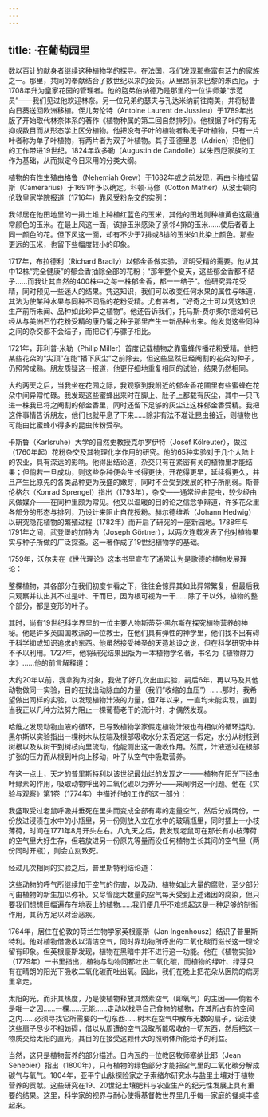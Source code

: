 ```yaml
---
---
---
```

title: ·在葡萄园里
---




数以百计的献身者继续这种植物学的探寻。在法国，我们发现那些富有活力的家族之一。那里，共同的奉献结合了数世纪以来的会员。从里昂前来巴黎的朱西厄，于1708年升为皇家花园的管理者。他的胞弟伯纳德乃是那里的一位讲师兼“示范员”——我们见过他欢迎林奈。另一位兄弟约瑟夫与孔达米纳前往南美，并将秘鲁向日葵送回欧洲移植。侄儿劳伦特（Antoine Laurent de Jussieu）于1789年出版了开始取代林奈体系的著作《植物种属的第二回自然排列》。他根据子叶的有无抑或数目而从形态学上区分植物。他把没有子叶的植物者称无子叶植物，只有一片叶者称为单子叶植物，有两片者为双子叶植物。其子亚德里恩（Adrien）把他们的工作带进19世纪。1824年坎多勒（Augustin de Candolle）以朱西厄家族的工作为基础，从而拟定今日采用的分类大纲。

植物的有性生殖由格鲁（Nehemiah Grew）于1682年或之前发现，再由卡梅拉留斯（Camerarius）于1691年予以确定。科顿·马修（Cotton Mather）从波士顿向伦敦皇家学院报道（1716年）靠风受粉杂交的实例：

我邻居在他田地里的一排土堆上种植红蓝色的玉米，其他的田地则种植黄色这最通常颜色的玉米。在最上风这一面，该排玉米感染了紧邻4排的玉米……使后者着上同一颜色的花。但下风这一面，却有不少于7排或8排的玉米如此染上颜色。那些更远的玉米，也留下些幅度较小的印象。



1717年，布拉德利（Richard Bradly）以郁金香做实验，证明受精的需要。他从其中12株“完全健康”的郁金香抽除全部的花粉；“那年整个夏天，这些郁金香都不结子……而我让其自然的400株中之每一株郁金香，都一一结子”。他研究异花受精，同时预见一些迷人的结果。凭这知识，我们可以改变任何水果的属性与味道，其法为使某种水果与同种不同品的花粉受精。尤有甚者，“好奇之士可以凭这知识生产前所未闻、品种如此珍异之植物”。他还告诉我们，托马斯·费尔柴尔德如何已经从与美洲石竹花粉受精的康乃馨之种子那里产生一新品种出来。他发觉这些同种之间的杂交都不会结子，而把它们与骡子相比。

1721年，菲利普·米勒（Philip Miller）首度记载植物之靠蜜蜂传播花粉受精。他把某些花朵的“尖顶”在能“播下灰尘”之前除去，但这些显然已经阉割的花朵的种子，仍照常成熟。朋友质疑这一报道，他更仔细地重复相同的试验，结果仍然相同。

大约两天之后，当我坐在花园之际，我观察到我附近的郁金香花圃里有些蜜蜂在花朵中间异常忙碌。我发现这些蜜蜂出来时在脚上、肚子上都载有灰尘，其中一只飞进一株我已将之阉割的郁金香里，同时还留下足够的灰尘让这株郁金香受精。我把这件事情告诉朋友，他们也就平息了下来……除非有法不准让昆虫接近，则植物也可能由比蜜蜂小得多的昆虫传粉受孕。



卡斯鲁（Karlsruhe）大学的自然史教授克尔罗伊特（Josef Kölreuter），做过（1760年起）花粉杂交及其物理化学作用的研究。他的65种实验对于几个大陆上的农业，具有深远的影响。他得出结论道，杂交只有在紧密有关的植物里才能结果；但倘若一旦成功，则这些杂种便会生长得更快，开花得更早，延续得更久，并且产生比原先的各类品种更为茂盛的嫩芽，同时不会受到发展的种子所削弱。斯普伦格尔（Konrad Sprengel）指出（1793年），杂交——通常经由昆虫，较少经由风做媒介——在同种里颇为常见。他又以温暖的目的论之信念争辩道，许多花朵里各部分的形态与排列，乃设计来阻止自花授粉。赫尔德维希（Johann Hedwig）以研究隐花植物的繁殖过程（1782年）而开启了研究的一座新园地。1788年与1791年之间，武登堡的加特内（Joseph Görtner），以两次连载发表了他对植物果实与种子所做的广泛探查。这一著作成了19世纪植物学的基础。

1759年，沃尔夫在《世代理论》这本书里宣布了通常认为是歌德的植物发展理论：

整棵植物，其各部分在我们初度乍看之下，往往会惊异其如此异常繁复，但最后我只观察并认出其不过是叶、干而已，因为根可视为一干……除了干以外，植物的整个部分，都是变形的叶子。



其时，尚有19世纪科学界里的一位主要人物斯蒂芬·黑尔斯在探究植物营养的神秘。他是许多英国国教派的一位教士，在他们具有弹性的神学里，他们找不出有碍于科学抑或知识追求的东西。他虽然接受神圣的天造地设之说，但在科学研究中并不予以利用。1727年，他将研究结果出版为一本植物学名著，书名为《植物静力学》……他的前言解释道：

大约20年以前，我拿狗为对象，我做了好几次出血实验，嗣后6年，再以马及其他动物做同一实验，目的在找出动脉血的力量（我们“收缩的血压”）……那时，我希望做出同样的实验，以发现植物汁液的力量，但7年以来，一直均未能实现，直到当我正以几种方法努力阻止一棵葡萄老干的流汁时，才偶然发现。



哈维之发现动物血液的循环，已导致植物学家假定植物汁液也有相似的循环运动。黑尔斯以实验指出一棵树木从枝端及根部吸收水分来否定这一假定，水分从树枝到树根以及从树干到树枝向里流动，他能测出这一吸收作用。然而，汁液透过在根部扩张的压力而从根到叶向上移动，叶子从空气中吸取营养。

在这一点上，天才的普里斯特利以该世纪最灿烂的发现之一——植物在阳光下经由叶绿素的作用，吸取动物呼出的二氧化碳以为养分——来阐明这一问题。他在《实验与观察》第1卷（1774年）中描述他的工作的这一部分：

我盛取受过老鼠呼吸并垂死在里头而变成全部有毒的定量空气，然后分成两份，一份放进浸渍在水中的小瓶里，另一份则放入立在水中的玻璃瓶里，同时插上一小枝薄荷，时间在1771年8月开头左右。八九天之后，我发现老鼠可在那长有小枝薄荷的空气里大好生存，但若放进另一份原先等量而没任何植物生长其间的空气里（两份同时开瓶），则会立刻致死。



经过几次相同的实验之后，普里斯特利结论道：

这些动物的呼气所继续加于空气的伤害，以及动、植物如此大量的腐败，至少部分可由植物的新生加以弥补。又尽管庞大数量的空气每天受到上述诸因的腐染，但只要我们想想巨幅遍布在地表上的植物……我们便几乎不难想起这是一种足够的制衡作用，其药方足以对治恶疾。



1764年，居住在伦敦的荷兰生物学家英根豪斯（Jan Ingenhousz）结识了普里斯特利。他对植物借吸收以清洁空气，同时靠动物所呼出的二氧化碳而滋长这一理论留有印象。但英根豪斯发现，植物在黑暗中并不进行这一功能。他在《植物实验》（1779年）一书里指出，植物与动物同都吐出二氧化碳，而植物的绿叶、绿芽只有在晴朗的阳光下吸收二氧化碳而吐出氧。因此，我们在晚上把花朵从医院的病房里拿走。

太阳的光，而非其热度，乃是使植物释放其燃素空气（即氧气）的主因——倘若不是唯一之因……一棵……无能……走动以找寻自己食物的植物，在其所占有的空间之内……必须寻找它所需要的一切东西……树木在空气中散布无数的扇子，设法使这些扇子尽少不相妨碍，借以从周遭的空气汲取所能吸收的一切东西，然后把这一物质交给太阳的直光，其目的在接受这颗伟大的照明体所能给予的利益。



当然，这只是植物营养的部分描述。日内瓦的一位教区牧师塞纳比耶（Jean Senebier）指出（1800年），只有植物的绿色部分才能把空气里的二氧化碳分解成碳气与氧气。1804年，亚平宁山脉探险家之子索绪尔研究水与盐里土壤对于植物营养的贡献。这些研究在19、20世纪土壤肥料与农业生产的纪元性发展上具有重要的结果。这里，科学家的视界与耐心使得基督教世界里几乎每一家庭的餐桌丰盛起来。